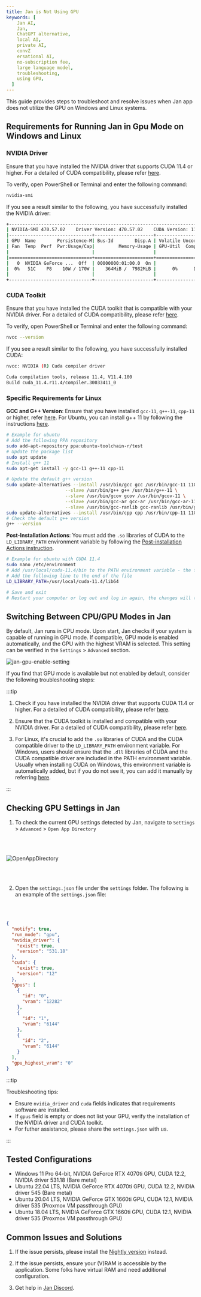 ```yaml
---
title: Jan is Not Using GPU
keywords: [
    Jan AI,
    Jan,
    ChatGPT alternative,
    local AI,
    private AI,
    convZ
    ersational AI,
    no-subscription fee,
    large language model,
    troubleshooting,
    using GPU,
  ]
---
```


This guide provides steps to troubleshoot and resolve issues when Jan app does not utilize the GPU on Windows and Linux systems.

## Requirements for Running Jan in Gpu Mode on Windows and Linux

### NVIDIA Driver

Ensure that you have installed the NVIDIA driver that supports CUDA 11.4 or higher. For a detailed of CUDA compatibility, please refer [here](https://docs.nvidia.com/deploy/cuda-compatibility/index.html#binary-compatibility__table-toolkit-driver).

To verify, open PowerShell or Terminal and enter the following command:

```bash
nvidia-smi
```

If you see a result similar to the following, you have successfully installed the NVIDIA driver:

```bash
+-----------------------------------------------------------------------------+
| NVIDIA-SMI 470.57.02    Driver Version: 470.57.02    CUDA Version: 11.4     |
|-------------------------------+----------------------+----------------------+
| GPU  Name        Persistence-M| Bus-Id        Disp.A | Volatile Uncorr. ECC |
| Fan  Temp  Perf  Pwr:Usage/Cap|         Memory-Usage | GPU-Util  Compute M. |
|                               |                      |               MIG M. |
|===============================+======================+======================|
|   0  NVIDIA GeForce ...  Off  | 00000000:01:00.0  On |                  N/A |
|  0%   51C    P8    10W / 170W |    364MiB /  7982MiB |      0%      Default |
|                               |                      |                  N/A |
+-------------------------------+----------------------+----------------------+
```

### CUDA Toolkit

Ensure that you have installed the CUDA toolkit that is compatible with your NVIDIA driver. For a detailed of CUDA compatibility, please refer [here](https://docs.nvidia.com/deploy/cuda-compatibility/index.html#binary-compatibility__table-toolkit-driver).

To verify, open PowerShell or Terminal and enter the following command:

```bash
nvcc --version
```

If you see a result similar to the following, you have successfully installed CUDA:

```bash
nvcc: NVIDIA (R) Cuda compiler driver

Cuda compilation tools, release 11.4, V11.4.100
Build cuda_11.4.r11.4/compiler.30033411_0
```

### Specific Requirements for Linux

**GCC and G++ Version**: Ensure that you have installed `gcc-11`, `g++-11`, `cpp-11` or higher, refer [here](https://gcc.gnu.org/projects/cxx-status.html#cxx17). For Ubuntu, you can install g++ 11 by following the instructions [here](https://linuxconfig.org/how-to-switch-between-multiple-gcc-and-g-compiler-versions-on-ubuntu-20-04-lts-focal-fossa).

```bash
# Example for ubuntu
# Add the following PPA repository
sudo add-apt-repository ppa:ubuntu-toolchain-r/test
# Update the package list
sudo apt update
# Install g++ 11
sudo apt-get install -y gcc-11 g++-11 cpp-11

# Update the default g++ version
sudo update-alternatives --install /usr/bin/gcc gcc /usr/bin/gcc-11 110 \
                      --slave /usr/bin/g++ g++ /usr/bin/g++-11 \
                      --slave /usr/bin/gcov gcov /usr/bin/gcov-11 \
                      --slave /usr/bin/gcc-ar gcc-ar /usr/bin/gcc-ar-11 \
                      --slave /usr/bin/gcc-ranlib gcc-ranlib /usr/bin/gcc-ranlib-11
sudo update-alternatives --install /usr/bin/cpp cpp /usr/bin/cpp-11 110
# Check the default g++ version
g++ --version
```

**Post-Installation Actions**: You must add the `.so` libraries of CUDA to the `LD_LIBRARY_PATH` environment variable by following the [Post-installation Actions instruction](https://docs.nvidia.com/cuda/cuda-installation-guide-linux/index.html#post-installation-actions).

```bash
# Example for ubuntu with CUDA 11.4
sudo nano /etc/environment
# Add /usr/local/cuda-11.4/bin to the PATH environment variable - the first line
# Add the following line to the end of the file
LD_LIBRARY_PATH=/usr/local/cuda-11.4/lib64

# Save and exit
# Restart your computer or log out and log in again, the changes will take effect
```

## Switching Between CPU/GPU Modes in Jan

By default, Jan runs in CPU mode. Upon start, Jan checks if your system is capable of running in GPU mode. If compatible, GPU mode is enabled automatically, and the GPU with the highest VRAM is selected. This setting can be verified in the `Settings` > `Advanced` section.

![jan-gpu-enable-setting](../../../static/img/usage/jan-gpu-enable-setting.png)

If you find that GPU mode is available but not enabled by default, consider the following troubleshooting steps:

:::tip

1. Check if you have installed the NVIDIA driver that supports CUDA 11.4 or higher. For a detailed of CUDA compatibility, please refer [here](https://docs.nvidia.com/deploy/cuda-compatibility/index.html#binary-compatibility__table-toolkit-driver).

2. Ensure that the CUDA toolkit is installed and compatible with your NVIDIA driver. For a detailed of CUDA compatibility, please refer [here](https://docs.nvidia.com/deploy/cuda-compatibility/index.html#binary-compatibility__table-toolkit-driver).

3. For Linux, it's crucial to add the `.so` libraries of CUDA and the CUDA compatible driver to the `LD_LIBRARY_PATH` environment variable. For Windows, users should ensure that the `.dll` libraries of CUDA and the CUDA compatible driver are included in the PATH environment variable. Usually when installing CUDA on Windows, this environment variable is automatically added, but if you do not see it, you can add it manually by referring [here](https://docs.nvidia.com/cuda/cuda-installation-guide-microsoft-windows/index.html#environment-setup).

:::

## Checking GPU Settings in Jan

1. To check the current GPU settings detected by Jan, navigate to `Settings` > `Advanced` > `Open App Directory`

<br></br>

![OpenAppDirectory](../../../static/img/usage/jan-open-home-directory.png)

<br></br>

2. Open the `settings.json` file under the `settings` folder. The following is an example of the `settings.json` file:

<br></br>

```json title="~/jan/settings/settings.json"
{
  "notify": true,
  "run_mode": "gpu",
  "nvidia_driver": {
    "exist": true,
    "version": "531.18"
  },
  "cuda": {
    "exist": true,
    "version": "12"
  },
  "gpus": [
    {
      "id": "0",
      "vram": "12282"
    },
    {
      "id": "1",
      "vram": "6144"
    },
    {
      "id": "2",
      "vram": "6144"
    }
  ],
  "gpu_highest_vram": "0"
}
```

:::tip

Troubleshooting tips:

- Ensure `nvidia_driver` and `cuda` fields indicates that requirements software are installed.
- If `gpus` field is empty or does not list your GPU, verify the installation of the NVIDIA driver and CUDA toolkit.
- For futher assistance, please share the `settings.json` with us.

:::

## Tested Configurations

- Windows 11 Pro 64-bit, NVIDIA GeForce RTX 4070ti GPU, CUDA 12.2, NVIDIA driver 531.18 (Bare metal)
- Ubuntu 22.04 LTS, NVIDIA GeForce RTX 4070ti GPU, CUDA 12.2, NVIDIA driver 545 (Bare metal)
- Ubuntu 20.04 LTS, NVIDIA GeForce GTX 1660ti GPU, CUDA 12.1, NVIDIA driver 535 (Proxmox VM passthrough GPU)
- Ubuntu 18.04 LTS, NVIDIA GeForce GTX 1660ti GPU, CUDA 12.1, NVIDIA driver 535 (Proxmox VM passthrough GPU)

## Common Issues and Solutions

1. If the issue persists, please install the [Nightly version](/install/nightly) instead.

2. If the issue persists, ensure your (V)RAM is accessible by the application. Some folks have virtual RAM and need additional configuration.

3. Get help in [Jan Discord](https://discord.gg/mY69SZaMaC).

